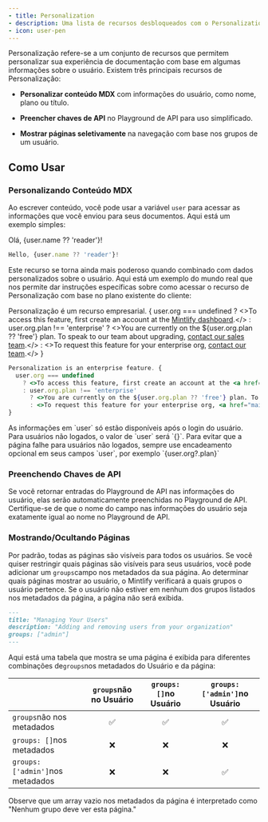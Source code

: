 ```yaml
---
- title: Personalization
- description: Uma lista de recursos desbloqueados com o Personalization
- icon: user-pen
---
```


Personalização refere-se a um conjunto de recursos que permitem personalizar sua experiência de documentação com base em algumas informações sobre o usuário. Existem três principais recursos de Personalização:

* **Personalizar conteúdo MDX** com informações do usuário, como nome, plano ou título.

* **Preencher chaves de API** no Playground de API para uso simplificado.

* **Mostrar páginas seletivamente** na navegação com base nos grupos de um usuário.

## Como Usar

### Personalizando Conteúdo MDX

Ao escrever conteúdo, você pode usar a variável `user` para acessar as informações que você enviou para seus documentos. Aqui está um exemplo simples:

Olá, {user.name ?? 'reader'}!

```jsx
Hello, {user.name ?? 'reader'}!
```

Este recurso se torna ainda mais poderoso quando combinado com dados personalizados sobre o usuário. Aqui está um exemplo do mundo real que nos permite dar instruções específicas sobre como acessar o recurso de Personalização com base no plano existente do cliente:

Personalização é um recurso empresarial. {
  user.org === undefined
  ? <>To access this feature, first create an account at the <a href="https://dashboard.mintlify.com/login">Mintlify dashboard</a>.</>
  : user.org.plan !== 'enterprise'
  ? <>You are currently on the ${user.org.plan ?? 'free'} plan. To speak to our team about upgrading, <a href="mailto:sales@mintlify.com">contact our sales team</a>.</>
  : <>To request this feature for your enterprise org, <a href="mailto:sales@mintlify.com">contact our team</a>.</>
}

```jsx
Personalization is an enterprise feature. {
  user.org === undefined
    ? <>To access this feature, first create an account at the <a href="https://dashboard.mintlify.com/login">Mintlify dashboard</a>.</>
    : user.org.plan !== 'enterprise'
      ? <>You are currently on the ${user.org.plan ?? 'free'} plan. To speak to our team about upgrading, <a href="mailto:sales@mintlify.com">contact our sales team</a>.</>
      : <>To request this feature for your enterprise org, <a href="mailto:sales@mintlify.com">contact our team</a>.</>
}
```

<Note>
  As informações em `user` só estão disponíveis após o login do usuário. Para usuários não logados, o valor de `user` será `{}`. Para evitar que a página falhe para usuários não logados, sempre use encadeamento opcional em seus campos `user`, por exemplo `{user.org?.plan}`
</Note>

### Preenchendo Chaves de API

Se você retornar entradas do Playground de API nas informações do usuário, elas serão automaticamente preenchidas no Playground de API. Certifique-se de que o nome do campo nas informações do usuário seja exatamente igual ao nome no Playground de API.

### Mostrando/Ocultando Páginas

Por padrão, todas as páginas são visíveis para todos os usuários. Se você quiser restringir quais páginas são visíveis para seus usuários, você pode adicionar um `groups`campo nos metadados da sua página.
Ao determinar quais páginas mostrar ao usuário, o Mintlify verificará a quais grupos o usuário pertence.
Se o usuário não estiver em nenhum dos grupos listados nos metadados da página, a página não será exibida.

```md
---
title: "Managing Your Users"
description: "Adding and removing users from your organization"
groups: ["admin"]
---
```

Aqui está uma tabela que mostra se uma página é exibida para diferentes combinações de`groups`nos metadados do Usuário e da página:

|                                  | `groups`não no Usuário | `groups: []`no Usuário | `groups: ['admin']`no Usuário |
| :------------------------------- | :--------------------: | :--------------------: | :---------------------------: |
| `groups`não nos metadados        |            ✅           |            ✅           |               ✅               |
| `groups: []`nos metadados        |            ❌           |            ❌           |               ❌               |
| `groups: ['admin']`nos metadados |            ❌           |            ❌           |               ✅               |

<Note>
  Observe que um array vazio nos metadados da página é interpretado como "Nenhum grupo
  deve ver esta página."
</Note>

